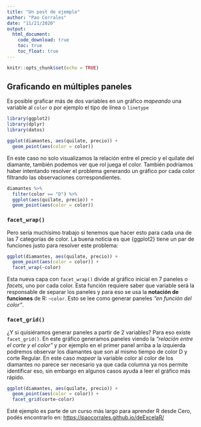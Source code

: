 ```yaml
---
title: "Un post de ejemplo"
author: "Pao Corrales"
date: "11/21/2020"
output:
  html_document:
    code_download: true
    toc: true
    toc_float: true
---
```


```r
knitr::opts_chunk$set(echo = TRUE)
```

## Graficando en múltiples paneles

Es posible graficar más de dos variables en un gráfico *mapeando* una variable al `color` o por ejemplo el tipo de línea o `linetype`

```r
library(ggplot2)
library(dplyr)
library(datos)

ggplot(diamantes, aes(quilate, precio)) +
  geom_point(aes(color = color))
```

En este caso no solo visualizamos la relación entre el precio y el quilate del diamante, también podemos ver que rol juega el color. También podríamos haber intentando resolver el problema generando un gráfico por cada color filtrando las observaciones correspondientes.

```r
diamantes %>% 
  filter(color == "D") %>% 
  ggplot(aes(quilate, precio)) +
  geom_point(aes(color = color))

```

### `facet_wrap()`

Pero sería muchísimo trabajo si tenemos que hacer esto para cada una de las 7 categorías de color. La buena noticia es que {ggplot2} tiene un par de funciones justo para resolver este problema:

```r
ggplot(diamantes, aes(quilate, precio)) +
  geom_point(aes(color = color)) +
  facet_wrap(~color)
```

Esta nueva capa con `facet_wrap()` divide al gráfico inicial en 7 paneles o *facets*, uno por cada color. Esta función requiere saber que variable será la responsable de separar los paneles y para eso se usa la **notación de funciones** de R: `~color`. Esto se lee como generar paneles *"en función del color"*.

### `facet_grid()`

¿Y si quisiéramos generar paneles a partir de 2 variables? Para eso existe `facet_grid()`. En este gráfico generamos paneles viendo la *"relación entre el corte y el color"* y por ejemplo en el primer panel arriba a la izquierda podremos observar los diamantes que son al mismo tiempo de color D y corte Regular. En este caso *mapear* la variable color al color de los diamantes no parece ser necesario ya que cada columna ya nos permite identificar eso, sin embargo en algunos casos ayuda a leer el gráfico más rápido. 

```r
ggplot(diamantes, aes(quilate, precio)) +
  geom_point(aes(color = color)) +
  facet_grid(corte~color)
```


Esté ejemplo es parte de un curso más largo para aprender R desde Cero, podés encontrarlo en: [https://paocorrales.github.io/deExcelaR/](https://paocorrales.github.io/deExcelaR/)
